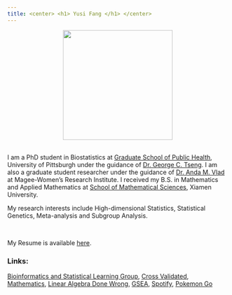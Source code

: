 ```yaml
---
title: <center> <h1> Yusi Fang </h1> </center>
---
```


<center>![](img/me.jpg){width=250px}</center>



<br>
I am a PhD student in Biostatistics at [Graduate School of Public Health](https://www.publichealth.pitt.edu/), University of Pittsburgh under the guidance of [Dr. George C. Tseng](http://www.pitt.edu/~ctseng/). I am also a graduate student researcher under the guidance of [Dr. Anda M. Vlad](https://mageewomens.org/investigator/anda-m-vlad-md-ph-d) at Magee-Women's Research Institute. I received my B.S. in Mathematics and Applied Mathematics at [School of Mathematical Sciences](http://math.xmu.edu.cn/en/), Xiamen University.  

My research interests include High-dimensional Statistics, Statistical Genetics, Meta-analysis and Subgroup Analysis.

<br>

My Resume is available [here](downloads/CV3.pdf).


### Links:

[Bioinformatics and Statistical Learning Group](https://tsenglab.biostat.pitt.edu), [Cross Validated](https://stats.stackexchange.com/),  [Mathematics](https://math.stackexchange.com),  [Linear Algebra Done Wrong](http://www.math.brown.edu/~treil/papers/LADW/LADW.html),  [GSEA](http://software.broadinstitute.org/gsea/index.jsp), [Spotify](https://open.spotify.com/playlist/4qxAPddWh9aiPXfSn52Qd5?si=FRvk_xHVTImQIJL7KOUV4A), [Pokemon Go](https://www.pokemongo.com/en-us/)
